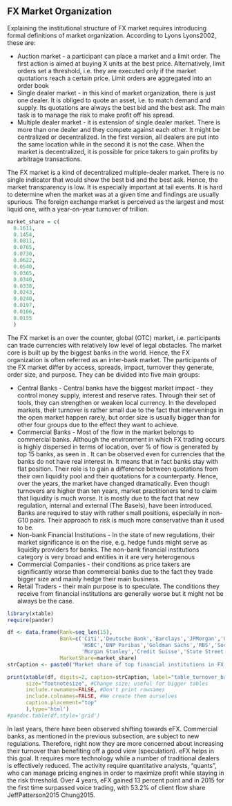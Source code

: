 <!--!Rnw root = ../../masters\_thesis.Rnw -->


## FX Market Organization

Explaining the institutional structure of FX market requires introducing formal definitions of market organization. According to Lyons Lyons2002, these are:

* Auction market - a participant can place a market and a limit order. The first action is aimed at buying X units at the best price. Alternatively, limit orders set a threshold, i.e. they are executed only if the market quotations reach a certain price. Limit orders are aggregated into an order book
* Single dealer market - in this kind of market organization, there is just one dealer. It is obliged to quote an asset, i.e. to match demand and supply. Its quotations are always the best bid and the best ask. The main task is to manage the risk to make profit off his spread.
* Multiple dealer market - it is extension of single dealer market. There is more than one dealer and they compete against each other. It might be centralized or decentralized. In the first version, all dealers are put into the same location while in the second it is not the case. When the market is decentralized, it is possible for price takers to gain profits by arbitrage transactions.

The FX market is a kind of decentralized multiple-dealer market. There is no single indicator that would show the best bid and the best ask. Hence, the market transparency is low. It is especially important at tail events. It is hard to determine when the market was at a given time and findings are usually spurious.
The foreign exchange market is perceived as the largest and most liquid one, with a year-on-year turnover of \texteuro 69 trillion. 


```r
market_share = c(
  0.1611,
  0.1454,
  0.0811,
  0.0765,
  0.0730,
  0.0622,
  0.0540,
  0.0365,
  0.0340,
  0.0338,
  0.0243,
  0.0240,
  0.0197,
  0.0166,
  0.0155
  )
```
The FX market is an over the counter, global (OTC) market, i.e. participants can trade currencies with relatively low level of legal obstacles. The market core is built up by the biggest banks in the world. Hence, the FX organization is often referred as
an inter-bank market. 
The participants of the FX market differ by access, spreads, impact, turnover they generate, order size, and purpose. They can be divided into five main groups:

* Central Banks - Central banks have the biggest market impact - they control money supply, interest and reserve rates. Through their set of tools, they can strengthen or weaken local currency. In the developed markets, their turnover is rather small due to the fact that intervenings 
in the open market happen rarely, but order size is usually bigger than for other four groups due to the effect they want to achieve.
* Commercial Banks - Most of the flow in the market belongs to commercial banks. Although the environment in which FX trading occurs is highly dispersed in terms of location, over \Sexpr{floor(sum(market_share)*100)}\% of flow is generated by top 15 banks, as seen in \ref{table_turnover_banks}. It can be observed even for currencies that the banks do not have real interest in. It means that in fact banks stay with flat position. 
Their role is to gain a difference between quotations from their own liquidity pool and their quotations for a counterparty. 
Hence, over the years, the market have changed dramatically. Even though turnovers are higher than ten years, market practitioners tend to claim that liquidity is much worse. It is mostly due to the fact that new regulation, internal and external (The Basels), have been introduced. 
Banks are required to stay with rather small positions, especially in non-G10 pairs. Their approach to risk is much more conservative than it used to be.
* Non-bank Financial Institutions - In the state of new regulations, their market significance is on the rise, e.g. hedge funds might serve as liquidity providers for banks. The non-bank financial institutions category is very broad and entities in it are very heterogenous
* Commercial Companies - their conditions as price takers are significantly worse than commercial banks due to the fact they trade bigger size and mainly hedge their main business.
* Retail Traders - their main purpose is to speculate. The conditions they receive from financial institutions are generally worse but it might not be always be the case.


```r
library(xtable)
require(pander)

df <- data.frame(Rank=seq_len(15),
                 Bank=c('Citi','Deutsche Bank','Barclays','JPMorgan','UBS','Bank of America Merrill Lynch',
                        'HSBC','BNP Paribas','Goldman Sachs','RBS','Societe Generale','Standard Chartered',
                        'Morgan Stanley','Credit Suisse','State Street'),
                 MarketShare=market_share)
strCaption <- paste0("Market share of top financial institutions in FX trading in 2014")

print(xtable(df, digits=2, caption=strCaption, label="table_turnover_banks",
      size="footnotesize", #Change size; useful for bigger tables
      include.rownames=FALSE, #Don't print rownames
      include.colnames=FALSE, #We create them ourselves
      caption.placement="top"
      ),type='html')
#pandoc.table(df,style='grid')
```

In last years, there have been observed shifting towards eFX. Commercial banks, as mentioned in the previous subsection,
are subject to new regulations. Therefore, right now they are more concerned about increasing their turnover
than benefiting off a good view (speculation). eFX helps in this goal. It requires more technology while a number of traditional dealers
is effectively reduced. The activity require quantitative analysts, "quants", who can manage pricing engines in order to maximize profit while staying in the risk threshold. 
Over 4 years, eFX gained 13 percent point and in 2015 for the first time surpassed voice trading, with 53.2\% of client flow share  JeffPatterson2015 Chung2015. 



